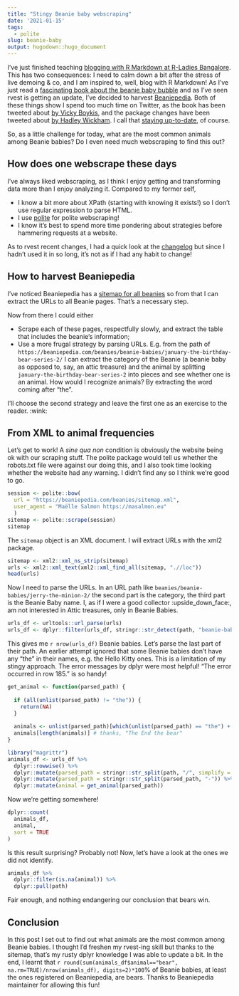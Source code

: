 ```yaml
---
title: "Stingy Beanie baby webscraping"
date: '2021-01-15'
tags:
  - polite
slug: beanie-baby
output: hugodown::hugo_document
---
```


I've just finished teaching [blogging with R Markdown at R-Ladies Bangalore](/talks/2021-01-15-blogging-r-markdown/).
This has two consequences: I need to calm down a bit after the stress of live demoing & co, and I am inspired to, well, blog with R Markdown!
As I've just read a [fascinating book about the beanie baby bubble](https://www.goodreads.com/book/show/20821185-the-great-beanie-baby-bubble) and as I've seen rvest is getting an update, I've decided to harvest [Beaniepedia](https://beaniepedia.com).
Both of these things show I spend too much time on Twitter, as the book has been tweeted about [by Vicky Boykis](https://twitter.com/vboykis/status/1347575684802240512), and the package changes have been tweeted about [by Hadley Wickham](https://twitter.com/hadleywickham/status/1347260116932976643).
I call that [staying up-to-date](/2019/01/25/uptodate/), of course.

So, as a little challenge for today, what are the most common animals among Beanie babies?
Do I even need much webscraping to find this out?

## How does one webscrape these days

I've always liked webscraping, as I think I enjoy getting and transforming data more than I enjoy analyzing it.
Compared to my former self, 

* I know a bit more about XPath (starting with knowing it exists!) so I don't use regular expression to parse HTML.
* I use [polite](https://dmi3kno.github.io/polite/) for polite webscraping!
* I know it's best to spend more time pondering about strategies before hammering requests at a website.

As to rvest recent changes, I had a quick look at the [changelog](https://rvest.tidyverse.org/news/index.html) but since I hadn't used it in so long, it's not as if I had any habit to change!

## How to harvest Beaniepedia

I've noticed Beaniepedia has a [sitemap for all beanies](view-source:https://beaniepedia.com/beanies/sitemap.xml) so from that I can extract the URLs to all Beanie pages. 
That's a necessary step.

Now from there I could either

* Scrape each of these pages, respectfully slowly, and extract the table that includes the beanie's information;
* Use a more frugal strategy by parsing URLs. E.g. from the path of `https://beaniepedia.com/beanies/beanie-babies/january-the-birthday-bear-series-2/` I can extract the category of the Beanie (a beanie baby as opposed to, say, an attic treasure) and the animal by splitting `january-the-birthday-bear-series-2` into pieces and see whether one is an animal. How would I recognize animals? By extracting the word coming after "the".

I'll choose the second strategy and leave the first one as an exercise to the reader. :wink:

## From XML to animal frequencies

Let's get to work! 
A _sine qua non_ condition is obviously the website being ok with our scraping stuff. 
The polite package would tell us whether the robots.txt file were against our doing this, and I also took time looking whether the website had any warning.
I didn't find any so I think we're good to go.

```r
session <- polite::bow(
  url = "https://beaniepedia.com/beanies/sitemap.xml",
  user_agent = "Maëlle Salmon https://masalmon.eu"
  )
sitemap <- polite::scrape(session)
sitemap
```

The `sitemap` object is an XML document. 
I will extract URLs with the xml2 package.

```r
sitemap <- xml2::xml_ns_strip(sitemap)
urls <- xml2::xml_text(xml2::xml_find_all(sitemap, ".//loc"))
head(urls)
```

Now I need to parse the URLs.
In an URL path like `beanies/beanie-babies/jerry-the-minion-2/` the second part is the category, the third part is the Beanie Baby name. 
I, as if I were a good collector :upside_down_face:, am not interested in Attic treasures, only in Beanie Babies.

```r
urls_df <- urltools::url_parse(urls)
urls_df <- dplyr::filter(urls_df, stringr::str_detect(path, "beanie-babies"))
```

This gives me `r nrow(urls_df)` Beanie babies. Let's parse the last part of their path.
An earlier attempt ignored that some Beanie babies don't have any "the" in their names, e.g. the Hello Kitty ones.
This is a limitation of my stingy approach.
The error messages by dplyr were most helpful! "The error occurred in row 185." is so handy!

```r

get_animal <- function(parsed_path) {
  
  if (all(unlist(parsed_path) != "the")) {
    return(NA)
  }
  
  animals <- unlist(parsed_path)[which(unlist(parsed_path) == "the") + 1]
  animals[length(animals)] # thanks, "The End the bear"
}

library("magrittr")
animals_df <- urls_df %>%
  dplyr::rowwise() %>%
  dplyr::mutate(parsed_path = stringr::str_split(path, "/", simplify = TRUE)[1,3]) %>%
  dplyr::mutate(parsed_path = stringr::str_split(parsed_path, "-")) %>%
  dplyr::mutate(animal = get_animal(parsed_path))
```

Now we're getting somewhere!


```r
dplyr::count(
  animals_df,
  animal,
  sort = TRUE
)
```

Is this result surprising? Probably not!
Now, let's have a look at the ones we did not identify.

```r
animals_df %>%
  dplyr::filter(is.na(animal)) %>%
  dplyr::pull(path)
```

Fair enough, and nothing endangering our conclusion that bears win.

## Conclusion

In this post I set out to find out what animals are the most common among Beanie babies.
I thought I'd freshen my rvest-ing skill but thanks to the sitemap, that's my rusty dplyr knowledge I was able to update a bit.
In the end, I learnt that `r round(sum(animals_df$animal=="bear", na.rm=TRUE)/nrow(animals_df), digits=2)*100`% of Beanie babies, at least the ones registered on Beaniepedia, are bears.
Thanks to Beaniepedia maintainer for allowing this fun!
